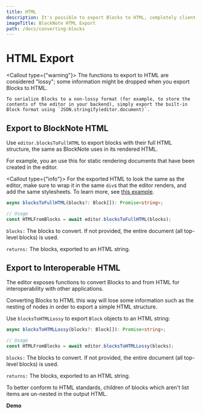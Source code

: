 ```yaml
---
title: HTML
description: It's possible to export Blocks to HTML, completely client-side.
imageTitle: BlockNote HTML Export
path: /docs/converting-blocks
---
```


# HTML Export

<Callout type={"warning"}>
    The functions to export to HTML are considered "lossy"; some information might be dropped when you export Blocks to HTML.

    To serialize Blocks to a non-lossy format (for example, to store the contents of the editor in your backend), simply export the built-in Block format using `JSON.stringify(editor.document)`.

</Callout>

## Export to BlockNote HTML

Use `editor.blocksToFullHTML` to export blocks with their full HTML structure, the same as BlockNote uses in its rendered HTML.

For example, you an use this for static rendering documents that have been created in the editor.

<Callout type={"info"}>
    For the exported HTML to look the same as the editor, make sure to wrap it in the same `div`s that the editor renders, and add the same stylesheets. To learn more, see [this example](/examples/backend/rendering-static-documents).

</Callout>

```typescript
async blocksToFullHTML(blocks?: Block[]): Promise<string>;

// Usage
const HTMLFromBlocks = await editor.blocksToFullHTML(blocks);
```

`blocks:` The blocks to convert. If not provided, the entire document (all top-level blocks) is used.

`returns:` The blocks, exported to an HTML string.

## Export to Interoperable HTML

The editor exposes functions to convert Blocks to and from HTML for interoperability with other applications.

Converting Blocks to HTML this way will lose some information such as the nesting of nodes in order to export a simple HTML structure.

Use `blocksToHTMLLossy` to export `Block` objects to an HTML string:

```typescript
async blocksToHTMLLossy(blocks?: Block[]): Promise<string>;

// Usage
const HTMLFromBlocks = await editor.blocksToHTMLLossy(blocks);
```

`blocks:` The blocks to convert. If not provided, the entire document (all top-level blocks) is used.

`returns:` The blocks, exported to an HTML string.

To better conform to HTML standards, children of blocks which aren't list items are un-nested in the output HTML.

**Demo**

<Example name="interoperability/converting-blocks-to-html" />

